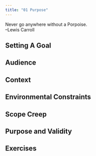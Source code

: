 ```yaml
---
title: "01 Purpose"
---
```



| Never go anywhere without a Porpoise.
| --Lewis Carroll


## Setting A Goal

## Audience

## Context

## Environmental Constraints

## Scope Creep

## Purpose and Validity

## Exercises

